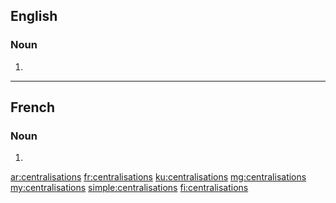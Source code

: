 ==English==

===Noun===
{{head|en|noun plural form}}

# {{plural of|centralisation|lang=en}}

----

==French==

===Noun===
{{head|fr|noun plural form|g=f}}

# {{plural of|centralisation|lang=fr}}

[[ar:centralisations]]
[[fr:centralisations]]
[[ku:centralisations]]
[[mg:centralisations]]
[[my:centralisations]]
[[simple:centralisations]]
[[fi:centralisations]]